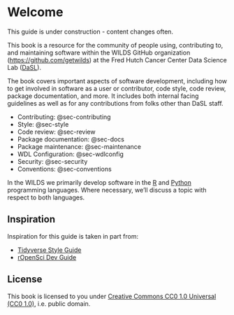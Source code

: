 # Welcome {.unnumbered}

::: {.callout-warning}
This guide is under construction - content changes often.
:::

This book is a resource for the community of people using, contributing to, and maintaining software within the WILDS GitHub organization (<https://github.com/getwilds>) at the Fred Hutch Cancer Center Data Science Lab ([DaSL][]).

The book covers important aspects of software development, including how to get involved in software as a user or contributor, code style, code review, package documentation, and more. It includes both internal facing guidelines as well as for any contributions from folks other than DaSL staff.

- Contributing: @sec-contributing
- Style: @sec-style
- Code review: @sec-review
- Package documentation: @sec-docs
- Package maintenance: @sec-maintenance
- WDL Configuration: @sec-wdlconfig
- Security: @sec-security
- Conventions: @sec-conventions

In the WILDS we primarily develop software in the [R][] and [Python][] programming languages. Where necessary, we'll discuss a topic with respect to both languages.

## Inspiration

Inspiration for this guide is taken in part from:

- [Tidyverse Style Guide](https://style.tidyverse.org/)
- [rOpenSci Dev Guide](https://devguide.ropensci.org/)

## License

This book is licensed to you under [Creative Commons CC0 1.0 Universal (CC0 1.0)][cc0], i.e. public domain.


[DaSL]: https://hutchdatascience.org/
[R]: https://www.r-project.org/
[Python]: https://www.python.org/
[cc0]: https://creativecommons.org/publicdomain/zero/1.0/
